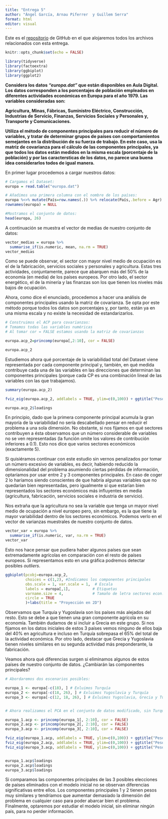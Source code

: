 ```yaml
---
title: "Entrega 5"
author: "Ángel García, Arnau Piferrer  y Guillem Serra"
format: html
editor: visual
---
```



Este es el [repositorio](https://github.com/GSMir/Entrega5) de GitHub en el que alojaremos todos los archivos relacionados con esta entrega.

```r
knitr::opts_chunk$set(echo = FALSE)
```

```r
library(tidyverse)
library(factoextra)
library(ggbiplot)
library(ggplot2)
```

**Considera los datos *"europa.dat"* que están disponibles en Aula Digital. Los datos corresponden a los porcentajes de población empleados en diferentes actividades económicas en Europa para el año 1979. Las variables consideradas son:**

**Agricultura, Minas, Fábricas, Suministro Eléctrico, Construcción, Industrias de Servicio, Finanzas, Servicios Sociales y Personales y, Transporte y Comunicaciones.**

**Utiliza el método de componentes principales para reducir el número de variables, y tratar de determinar grupos de países con comportamientos semejantes en la distribución de su fuerza de trabajo. En este caso, usa la matriz de covarianza para el cálculo de las componentes principales, ya que todos los datos están medidos en la misma escala (porcentaje de la población) y por las caractersticas de los datos, no parece una buena idea considerarlos todos de igual manera.**


En primer lugar procedemos a cargar nuestros datos:

```r
# Cargamos el Dataset:
europa = read.table("europa.dat")

# Añadimos una primera columna con el nombre de los países:
europa %<>% mutate(País=row.names(.)) %>% relocate(País,.before = Agr)
rownames(europa) = NULL

#Mostramos el conjunto de datos:
head(europa, 26)
```

A continuación se muestra el vector de medias de nuestro conjunto de datos:

```r
vector_medias = europa %>%
  summarise_if(is.numeric, mean, na.rm = TRUE)
vector_medias
```

Como se puede observar, el sector con mayor nivel medio de ocupación es el de la fabricación, servicios sociales y personales y agricultura. Estas tres actividades, conjuntamente, parece que abarquen más del 50% de la economía (en media) de los países europeos. Por otro lado, el sector energético, el de la minería y las finanzas son los que tienen los niveles más bajos de ocupación.


Ahora, como dice el enunciado, procedemos a hacer una análisis de componentes principales usando la matriz de covarianza. Se opta por este método porque todos los datos son porcentajes y, por tanto, están ya en una misma escala y no existe la necesidad de estandarizarlos. 

```r
# Construimos el ACP para covarianzas:
# Tomamos todas las variables numéricas
# Al tomar cor = FALSE estamos usando la matriz de covarianzas

europa.acp_2=princomp(europa[,2:10], cor = FALSE) 

europa.acp_2
```

Estudiemos ahora qué porcentaje de la variabilidad total del Dataset viene representada por cada componente principal y, también, en qué medida contribuye cada una de las variables en las direcciones que determinan las componentes principales (porque cada CP es una combinación lineal de las variables con las que trabajamos).

```r
summary(europa.acp_2)
```

```r
fviz_eig(europa.acp_2, addlabels = TRUE, ylim=c(0,100)) + ggtitle("Peso de las componentes principales")
```

```r
europa.acp_2$loadings
```


En principio, dado que la primera componente principal acumula la gran mayoría de la variabilidad no sería descabellado pensar en reducir el problema a una sola dimensión. No obstante, si nos fijamos en qué sectores contribuyen a ésta observamos que un número considerable de variables no se ven representadas (la función omite los valores de contribución inferiores a 0.1). Esto nos dice que varios sectores económicos (exactamente 5).

Si quisiéramos continuar con este estudio sin vernos penalizados por tomar un número excesivo de variables, es decir, habiendo reducido la dimensionalidad del problema asumiendo ciertas pérdidas de información, optaríamos por usar entre 2 y 3 componentes principales. En caso de coger 2 lo haríamos siendo conscientes de que habría algunas variables que no quedarían bien representadas, pero igualmente sí que estarían bien representados los sectores económicos más influyentes en media (agricultura, fabricación, servicios sociales e industria de servicio).


Nos extraña que la agricultura no sea la variable que tenga un mayor nivel medio de ocupación a nivel europeo pero, sin embargo, es la que tiene la mayor variabilidad dentro de los sectores económicos. Podemos verlo en el vector de varianzas muestrales de nuestro conjunto de datos.

```r
vector_var = europa %>%
  summarise_if(is.numeric, var, na.rm = TRUE)
vector_var
```

Esto nos hace pensar que pudiera haber algunos países que sean extremadamente agrícolas en comparación con el resto de países europeos. Si representamos esto en una gráfica podremos detectar posibles *outliers*.


```r
ggbiplot(pcobj=europa.acp_2,
         choices = c(1,2), #Indicamos los componentes principales
         obs.scale = 1, var.scale = 1,  # Escala
         labels = europa[,1],          # Etiquetas
         varname.size = 4,             # Tamaño de letra sectores econ.
         circle = TRUE
         )+labs(title = "Proyección en 2D")
```

Observamos que Turquía y Yugoslavia son los países más alejados del resto. Esto se debe a que tienen una gran componente agrícola en su economía. También dudamos de si incluir a Grecia en este grupo. Si nos fijamos en los datos iniciales de estos 3 países vemos ninguno de ellos baja del 40% en agricultura e incluso en Turquía sobrepasa el 65% del total de la actividad económica. Por otro lado, destacar que Grecia y Yugoslavia tienen niveles similares en su segunda actividad más preponderante, la fabricación.

Veamos ahora qué diferencias surgen si eliminamos algunos de estos países de nuestro conjunto de datos. ¿Cambiarán las componentes principales?

```r

# Abordaremos dos escenarios posibles:

europa_1 <- europa[-c(18), ] # Exluimos Turquía
europa_2 <- europa[-c(18, 26), ] # Exluimos Yugoslavia y Turquía
europa_3 <- europa[-c(12, 18, 26), ] # Exluimos Yugoslavia, Grecia y Turquía


# Ahora realizamos el PCA en el conjunto de datos modificado, sin Turquía y Yugoslavia:

europa_1.acp <- princomp(europa_1[, 2:10], cor = FALSE)
europa_2.acp <- princomp(europa_2[, 2:10], cor = FALSE)
europa_3.acp <- princomp(europa_3[, 2:10], cor = FALSE)

fviz_eig(europa_1.acp, addlabels = TRUE, ylim=c(0,100)) + ggtitle("Peso de las componentes principales")
fviz_eig(europa_2.acp, addlabels = TRUE, ylim=c(0,100)) + ggtitle("Peso de las componentes principales")
fviz_eig(europa_3.acp, addlabels = TRUE, ylim=c(0,100)) + ggtitle("Peso de las componentes principales")


europa_1.acp$loadings
europa_2.acp$loadings
europa_3.acp$loadings
```

Si comparamos las componentes principales de las 3 posibles elecciones de países eliminados con el modelo inicial no se observan diferencias significativas entre ellos. Los componentes principales 1 y 2 tienen pesos muy similares y tendríamos que aumentar demasiado la dimensión del problema en cualquier caso para poder abarcar bien el problema. Finalmente, optaremos por estudiar el modelo inicial, sin eliminar ningún país, para no perder información.








